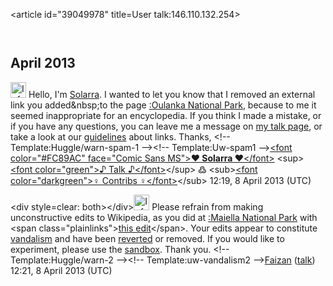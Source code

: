 <article id="39049978" title=User talk:146.110.132.254>
	<talkpage id="39049978" title="User talk:146.110.132.254">

== April 2013 ==

[[Image:Information.svg|25px|alt=|link=]] Hello, I'm [[User:Solarra|Solarra]]. I wanted to let you know that I removed an external link you added&amp;nbsp;to the page [[:Oulanka National Park]], because to me it seemed inappropriate for an encyclopedia. If you think I made a mistake, or if you have any questions, you can leave me a message on [[User_talk:Solarra|my talk page]], or take a look at our [[Wikipedia:External links|guidelines]] about links. Thanks, [[Category:User talk pages with Uw-spam1 notices|{{PAGENAME}}]]&lt;!-- Template:Huggle/warn-spam-1 --&gt;&lt;!-- Template:Uw-spam1 --&gt;[[User:Solarra|&lt;font color=&quot;#FC89AC&quot; face=&quot;Comic Sans MS&quot;&gt;'''♥ Solarra ♥'''&lt;/font&gt;]] &lt;sup&gt;[[User talk:Solarra|&lt;font color=&quot;green&quot;&gt;♪ Talk ♪&lt;/font&gt;]]&lt;/sup&gt;  ߷  &lt;sub&gt;[[Special:Contributions/Solarra|&lt;font color=&quot;darkgreen&quot;&gt;♀ Contribs ♀&lt;/font&gt;]]&lt;/sub&gt; 12:19, 8 April 2013 (UTC)

&lt;div style=clear: both&gt;&lt;/div&gt;[[File:Information.svg|25px|alt=|link=]] Please refrain from making unconstructive edits to Wikipedia, as you did at [[:Maiella National Park]] with &lt;span class=&quot;plainlinks&quot;&gt;[http://en.wikipedia.org/wiki/Maiella_National_Park?diff=549314596 this edit]&lt;/span&gt;. Your edits appear to constitute [[Wikipedia:Vandalism|vandalism]] and have been [[Help:Reverting|reverted]] or removed. If you would like to experiment, please use the [[Wikipedia:Sandbox|sandbox]]. Thank you. &lt;!-- Template:Huggle/warn-2 --&gt;&lt;!-- Template:uw-vandalism2 --&gt;[[User:Faizan Al-Badri|Faizan]] ([[User talk:Faizan Al-Badri|talk]]) 12:21, 8 April 2013 (UTC)
	</talkpage>
</article>